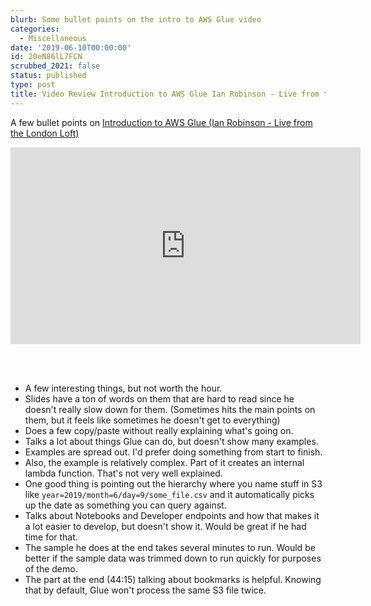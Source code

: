 ```yaml
---
blurb: Some bullet points on the intro to AWS Glue video
categories:
  - Miscellaneous
date: '2019-06-10T00:00:00'
id: 20eN86lL7FCN
scrubbed_2021: false
status: published
type: post
title: Video Review Introduction to AWS Glue Ian Robinson - Live from the London Loft
---
```


A few bullet points on [Introduction to AWS Glue (Ian Robinson - Live from the London Loft)](https://www.youtube.com/watch?v=CMjycQ_3M14)

<div class="videoWrapper_16x9">
<iframe width="560" height="315" src="https://www.youtube.com/embed/CMjycQ_3M14" frameborder="0" allow="accelerometer; autoplay; encrypted-media; gyroscope; picture-in-picture" allowfullscreen></iframe>
</div>

<br /><br />

- A few interesting things, but not worth the hour. 
- Slides have a ton of words on them that are hard to read since he doesn't really slow down for them. (Sometimes hits the main points on them, but it feels like sometimes he doesn't get to everything)
- Does a few copy/paste without really explaining what's going on. 
- Talks a lot about things Glue can do, but doesn't show many examples. 
- Examples are spread out. I'd prefer doing something from start to finish. 
- Also, the example is relatively complex. Part of it creates an internal lambda function. That's not very well explained. 
- One good thing is pointing out the hierarchy where you name stuff in S3 like `year=2019/month=6/day=9/some_file.csv` and it automatically picks up the date as something you can query against. 
- Talks about Notebooks and Developer endpoints and how that makes it a lot easier to develop, but doesn't show it. Would be great if he had time for that.
- The sample he does at the end takes several minutes to run. Would be better if the sample data was trimmed down to run quickly for purposes of the demo. 
- The part at the end (44:15) talking about bookmarks is helpful. Knowing that by default, Glue won't process the same S3 file twice.
